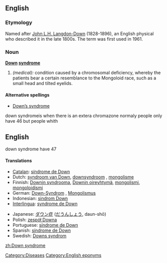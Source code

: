 ==English==
===Etymology===
Named after [[w:John Langdon-Down|John L.H. Langdon-Down]] (1828-1896), an English physical who described it in the late 1800s. The term was first used in 1961.

===Noun===
'''[[Down]] [[syndrome]]'''

#''(medical):'' condition caused by a chromosomal deficiency, whereby the patients bear a certain resemblance to the Mongoloid race, such as a small head and tilted eyelids.

====Alternative spellings====
*[[Down's syndrome|Down’s syndrome]]
''[[]]''down syndromeis when there is an extera chromazone normaly people only have 46 but people whith 
== English ==
down syndrome have 47

====Translations====
{{top}}
*[[Catalan]]: [[síndrome de Down]] {{f}}
*Dutch: [[syndroom van Down]], [[downsyndroom]] {{n}}, [[mongolisme]] {{n}}
*Finnish: [[Downin syndrooma]], [[Downin oireyhtymä]], [[mongolismi]], [[mongoloidismi]]
*German: [[Down-Syndrom]] {{n}}, [[Mongolismus]] {{m}}
*Indonesian: [[sindrom Down]]
*[[Interlingua]]: [[syndrome de Down]]
{{mid}}
*Japanese: [[ダウン症]] ([[だうんしょう]], daun-shō)
*Polish: [[zespół Downa]]
*Portuguese: [[síndrome de Down]] {{f}}
*Spanish: [[síndrome de Down]] {{m}}
*Swedish: [[Downs syndrom]]
{{bottom}}

[[Category:Diseases]]
[[Category:English eponyms]]
[[zh:Down syndrome]]